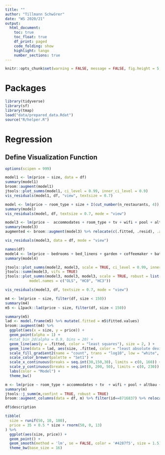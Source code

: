 ```yaml
---
title: ""
author: "Tillmann Schwörer"
date: "WS 2020/21"
output: 
  html_document:
    toc: true
    toc_float: true
    df_print: paged
    code_folding: show  
    highlight: tango
    number_sections: true
---
```


```r
knitr::opts_chunk$set(warning = FALSE, message = FALSE, fig.height = 5, fig.width = 12)
```

# Packages
```r
library(tidyverse)
library(sf)
library(tmap)
load("data/prepared_data.Rdat")
source("R/helper.R")
```

# Regression 
## Define Visualization Function
```r
options(scipen = 999)
```

```r
model1 <- lm(price ~ size, data = df)
summary(model1)
broom::augment(model1)
jtools::plot_summs(model1, ci_level = 0.99, inner_ci_level = 0.9)
vis_residuals(model1, df, "view", textsize = 0.7)
```

```r
model <- lm(price ~ room_type + size + I(cut_number(n_restaurants, 4)), data = df)
summary(model)
vis_residuals(model, df, textsize = 0.7, mode = "view")
```

```r
model3 <- lm(price ~  accommodates + room_type + tv + wifi + pool + altbau + parking + n_restaurants + n_attractions + stop_dist, data = df)
summary(model3)
augmented <- broom::augment(model3) %>% relocate(c(.fitted, .resid), .after = price)
```

```r
vis_residuals(model3, data = df, mode = "view")
```

```r
names(df)
model4 <- lm(price ~ bedrooms + bed_linens + garden + coffeemaker + bathtub + gym + cooking_basics +  accommodates + room_type + tv + wifi + pool + altbau + parking + n_restaurants + n_attractions + stop_dist, data = df)
summary(model4)

jtools::plot_summs(model2, model3, scale = TRUE, ci_level = 0.99, inner_ci_level = 0.95)
jtools::summ(model3, vifs = TRUE)
jtools::plot_summs(model3, model3, model3, scale = TRUE, robust = list(FALSE, "HC0", "HC3"),
           model.names = c("OLS", "HC0", "HC3"))

vis_residuals(model3, df, textsize = 0.7, mode = "view")
```

```r
m4 <- lm(price ~ size, filter(df, size < 150))
summary(m4)
m5 <- L1pack::lad(price ~ size, filter(df, size < 150))

summary(m5)
lad <- model.frame(m5) %>% mutate(.fitted = m5$fitted.values) 
broom::augment(m4) %>%
  ggplot(aes(x = size, y = price)) +
  geom_point(alpha = 1) +  
  #stat_bin_2d(alpha = 0.9, bins = 20) +  
  geom_line(aes(y = .fitted, color = "least squares"), size = 2, ) +
  geom_line(data = lad, aes(size, .fitted, color = "least absolute deviations"), size = 2) +
  scale_fill_gradient2(name = "count", trans = "log10", low = "white", midpoint = 1, mid = 'grey', high = "red") +
  scale_color_brewer(palette = "Set1") +
  scale_x_continuous(breaks = seq.int(30,150,30), limits = c(0, 160)) +
  scale_y_continuous(breaks = seq.int(0, 200, 50), limits = c(0, 230)) +
  labs(color = "Model") +
  theme_bw()

```
```r
m <- lm(price ~ room_type + accommodates + tv  + wifi + pool + altbau + parking + n_attractions + n_restaurants + stop_dist, df)
summary(m)
jtools::j_summ(m,confint = TRUE, robust = TRUE)
broom::augment_columns(data = df, m) %>% filter(id==8716837) %>% relocate(c(.fitted,.resid), .after = price)
```

```r
df$description
```


```r
tibble(
  size = runif(50, 10, 180),
  price = 35 + 0.5 * size + rnorm(50, 0, 13)
) %>%
  ggplot(aes(size, price)) +
  geom_point() +
  geom_smooth(method = 'lm', se = FALSE, color = '#4287f5', size = 1.5) +
  theme_bw(base_size = 16)
```

